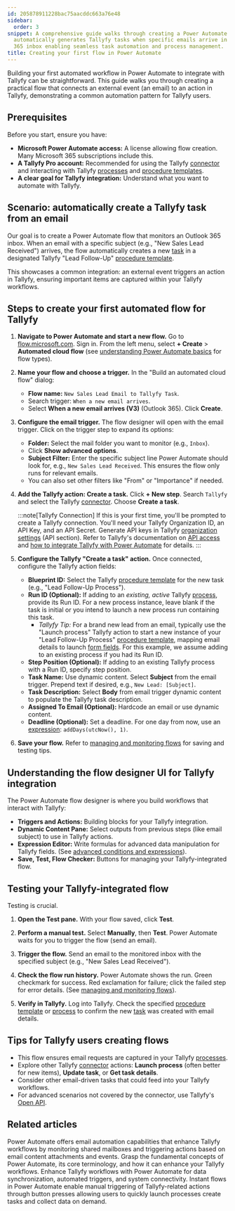 ```yaml
---
id: 205878911228bac75aacddc663a76e48
sidebar:
  order: 3
snippet: A comprehensive guide walks through creating a Power Automate workflow that
  automatically generates Tallyfy tasks when specific emails arrive in an Outlook
  365 inbox enabling seamless task automation and process management.
title: Creating your first flow in Power Automate
---
```



Building your first automated workflow in Power Automate to integrate with Tallyfy can be straightforward. This guide walks you through creating a practical flow that connects an external event (an email) to an action in Tallyfy, demonstrating a common automation pattern for Tallyfy users.

## Prerequisites

Before you start, ensure you have:

*   **Microsoft Power Automate access:** A license allowing flow creation. Many Microsoft 365 subscriptions include this.
*   **A Tallyfy Pro account:** Recommended for using the Tallyfy [connector](/products/pro/integrations/middleware/power-automate/how-can-i-integrate-tallyfy-with-microsoft-power-automate/) and interacting with Tallyfy [processes](/products/pro/tracking-and-tasks/processes/) and [procedure templates](/products/pro/documenting/templates/).
*   **A clear goal for Tallyfy integration:** Understand what you want to automate with Tallyfy.

## Scenario: automatically create a Tallyfy task from an email

Our goal is to create a Power Automate flow that monitors an Outlook 365 inbox. When an email with a specific subject (e.g., "New Sales Lead Received") arrives, the flow automatically creates a new [task](/products/pro/tracking-and-tasks/tasks/) in a designated Tallyfy "Lead Follow-Up" [procedure template](/products/pro/documenting/templates/).

This showcases a common integration: an external event triggers an action in Tallyfy, ensuring important items are captured within your Tallyfy workflows.

## Steps to create your first automated flow for Tallyfy

<Steps>

1.  **Navigate to Power Automate and start a new flow.**
    Go to [flow.microsoft.com](https://flow.microsoft.com). Sign in. From the left menu, select **+ Create** > **Automated cloud flow** (see [understanding Power Automate basics](/products/pro/integrations/middleware/power-automate/understanding-power-automate-basics/) for flow types).

2.  **Name your flow and choose a trigger.**
    In the "Build an automated cloud flow" dialog:
    *   **Flow name:** `New Sales Lead Email to Tallyfy Task`.
    *   Search trigger: `When a new email arrives`.
    *   Select **When a new email arrives (V3)** (Outlook 365). Click **Create**.



3.  **Configure the email trigger.**
    The flow designer will open with the email trigger. Click on the trigger step to expand its options:
    *   **Folder:** Select the mail folder you want to monitor (e.g., `Inbox`).
    *   Click **Show advanced options**.
    *   **Subject Filter:** Enter the specific subject line Power Automate should look for, e.g., `New Sales Lead Received`. This ensures the flow only runs for relevant emails.
    *   You can also set other filters like "From" or "Importance" if needed.



4.  **Add the Tallyfy action: Create a task.**
    Click **+ New step**. Search `Tallyfy` and select the Tallyfy [connector](/products/pro/integrations/middleware/power-automate/how-can-i-integrate-tallyfy-with-microsoft-power-automate/). Choose **Create a task**.

    :::note[Tallyfy Connection]
    If this is your first time, you'll be prompted to create a Tallyfy connection. You'll need your Tallyfy Organization ID, an API Key, and an API Secret. Generate API keys in Tallyfy [organization settings](/products/pro/settings/org-settings/) (API section). Refer to Tallyfy's documentation on [API access](/products/pro/integrations/open-api/) and [how to integrate Tallyfy with Power Automate](/products/pro/integrations/middleware/power-automate/how-can-i-integrate-tallyfy-with-microsoft-power-automate/) for details.
    :::

5.  **Configure the Tallyfy "Create a task" action.**
    Once connected, configure the Tallyfy action fields:
    *   **Blueprint ID:** Select the Tallyfy [procedure template](/products/pro/documenting/templates/) for the new task (e.g., "Lead Follow-Up Process").
    *   **Run ID (Optional):** If adding to an *existing, active* Tallyfy [process](/products/pro/tracking-and-tasks/processes/), provide its Run ID. For a new process instance, leave blank if the task is initial or you intend to launch a new process run containing this task.
        *   *Tallyfy Tip:* For a brand new lead from an email, typically use the "Launch process" Tallyfy action to start a new instance of your "Lead Follow-Up Process" [procedure template](/products/pro/documenting/templates/), mapping email details to launch [form fields](/products/pro/tracking-and-tasks/tasks/what-are-form-fields-in-tallyfy/). For this example, we assume adding to an existing process if you had its Run ID.
    *   **Step Position (Optional):** If adding to an existing Tallyfy process with a Run ID, specify step position.
    *   **Task Name:** Use dynamic content. Select **Subject** from the email trigger. Prepend text if desired, e.g., `New Lead: [Subject]`.
    *   **Task Description:** Select **Body** from email trigger dynamic content to populate the Tallyfy task description.
    *   **Assigned To Email (Optional):** Hardcode an email or use dynamic content.
    *   **Deadline (Optional):** Set a deadline. For one day from now, use an [expression](/products/pro/integrations/middleware/power-automate/advanced-conditions-and-expressions/): `addDays(utcNow(), 1)`.



6.  **Save your flow.** Refer to [managing and monitoring flows](/products/pro/integrations/middleware/power-automate/managing-and-monitoring-power-automate-flows/) for saving and testing tips.

</Steps>

## Understanding the flow designer UI for Tallyfy integration

The Power Automate flow designer is where you build workflows that interact with Tallyfy:
*   **Triggers and Actions:** Building blocks for your Tallyfy integration.
*   **Dynamic Content Pane:** Select outputs from previous steps (like email subject) to use in Tallyfy actions.
*   **Expression Editor:** Write formulas for advanced data manipulation for Tallyfy fields. (See [advanced conditions and expressions](/products/pro/integrations/middleware/power-automate/advanced-conditions-and-expressions/)).
*   **Save, Test, Flow Checker:** Buttons for managing your Tallyfy-integrated flow.

## Testing your Tallyfy-integrated flow

Testing is crucial.

<Steps>

1.  **Open the Test pane.**
    With your flow saved, click **Test**.

2.  **Perform a manual test.**
    Select **Manually**, then **Test**. Power Automate waits for you to trigger the flow (send an email).

3.  **Trigger the flow.**
    Send an email to the monitored inbox with the specified subject (e.g., "New Sales Lead Received").

4.  **Check the flow run history.**
    Power Automate shows the run. Green checkmark for success. Red exclamation for failure; click the failed step for error details. (See [managing and monitoring flows](/products/pro/integrations/middleware/power-automate/managing-and-monitoring-power-automate-flows/)).



5.  **Verify in Tallyfy.**
    Log into Tallyfy. Check the specified [procedure template](/products/pro/documenting/templates/) or [process](/products/pro/tracking-and-tasks/processes/) to confirm the new [task](/products/pro/tracking-and-tasks/tasks/) was created with email details.

</Steps>

## Tips for Tallyfy users creating flows

*   This flow ensures email requests are captured in your Tallyfy [processes](/products/pro/tracking-and-tasks/processes/).
*   Explore other Tallyfy [connector](/products/pro/integrations/middleware/power-automate/how-can-i-integrate-tallyfy-with-microsoft-power-automate/) actions: **Launch process** (often better for new items), **Update task**, or **Get task details**.
*   Consider other email-driven tasks that could feed into your Tallyfy workflows.
*   For advanced scenarios not covered by the connector, use Tallyfy's [Open API](/products/pro/integrations/open-api/).


## Related articles
<CardGrid>
<LinkTitleCard header="<b>Power Automate > Working with email automation in Power Automate</b>" href="/products/pro/integrations/middleware/power-automate/working-with-email-automation-in-power-automate/" > Power Automate offers email automation capabilities that enhance Tallyfy workflows by monitoring shared mailboxes and triggering actions based on email content attachments and events. </LinkTitleCard>
<LinkTitleCard header="<b>Power Automate > Understanding Power Automate basics</b>" href="/products/pro/integrations/middleware/power-automate/understanding-power-automate-basics/" > Grasp the fundamental concepts of Power Automate, its core terminology, and how it can enhance your Tallyfy workflows. </LinkTitleCard>
<LinkTitleCard header="<b>Middleware > Power Automate</b>" href="/products/pro/integrations/middleware/power-automate/" > Enhance Tallyfy workflows with Power Automate for data synchronization, automated triggers, and system connectivity. </LinkTitleCard>
<LinkTitleCard header="<b>Power Automate > Triggering flows manually (button flows)</b>" href="/products/pro/integrations/middleware/power-automate/triggering-flows-manually-button-flows/" > Instant flows in Power Automate enable manual triggering of Tallyfy-related actions through button presses allowing users to quickly launch processes create tasks and collect data on demand. </LinkTitleCard>
</CardGrid>